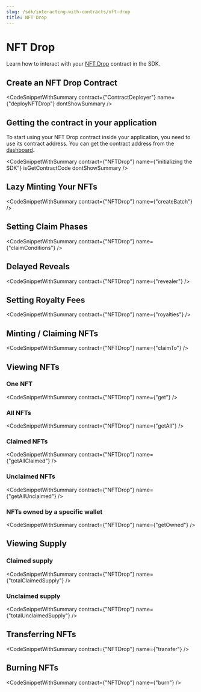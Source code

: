 ```yaml
---
slug: /sdk/interacting-with-contracts/nft-drop
title: NFT Drop
---
```



# NFT Drop

Learn how to interact with your [NFT Drop](/pre-built-contracts/nft-drop) contract in the SDK.

## Create an NFT Drop Contract

<CodeSnippetWithSummary
  contract={"ContractDeployer"}
  name={"deployNFTDrop"}
  dontShowSummary
/>

## Getting the contract in your application

To start using your NFT Drop contract inside your application, you need to use its contract address. You can get the contract address from the [dashboard](https://thirdweb.com/dashboard).

<CodeSnippetWithSummary
  contract={"NFTDrop"}
  name={"initializing the SDK"}
  isGetContractCode
  dontShowSummary
/>

## Lazy Minting Your NFTs

<CodeSnippetWithSummary contract={"NFTDrop"} name={"createBatch"} />

## Setting Claim Phases

<CodeSnippetWithSummary contract={"NFTDrop"} name={"claimConditions"} />

## Delayed Reveals

<CodeSnippetWithSummary contract={"NFTDrop"} name={"revealer"} />

## Setting Royalty Fees

<CodeSnippetWithSummary contract={"NFTDrop"} name={"royalties"} />

## Minting / Claiming NFTs

<CodeSnippetWithSummary contract={"NFTDrop"} name={"claimTo"} />

## Viewing NFTs

### One NFT

<CodeSnippetWithSummary contract={"NFTDrop"} name={"get"} />

### All NFTs

<CodeSnippetWithSummary contract={"NFTDrop"} name={"getAll"} />

### Claimed NFTs

<CodeSnippetWithSummary contract={"NFTDrop"} name={"getAllClaimed"} />

### Unclaimed NFTs

<CodeSnippetWithSummary contract={"NFTDrop"} name={"getAllUnclaimed"} />

### NFTs owned by a specific wallet

<CodeSnippetWithSummary contract={"NFTDrop"} name={"getOwned"} />

## Viewing Supply

### Claimed supply

<CodeSnippetWithSummary contract={"NFTDrop"} name={"totalClaimedSupply"} />

### Unclaimed supply

<CodeSnippetWithSummary contract={"NFTDrop"} name={"totalUnclaimedSupply"} />

## Transferring NFTs

<CodeSnippetWithSummary contract={"NFTDrop"} name={"transfer"} />

## Burning NFTs

<CodeSnippetWithSummary contract={"NFTDrop"} name={"burn"} />

